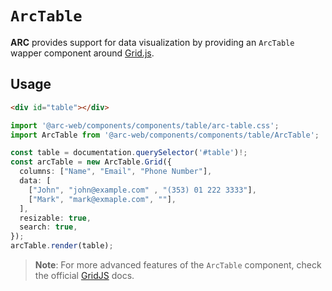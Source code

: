 
<Meta title="Components/ArcTable" />

# `ArcTable`

**ARC** provides support for data visualization by providing an `ArcTable` wapper component around [Grid.js](https://gridjs.io/).

## Usage
``` html
<div id="table"></div>
```

```ts
import '@arc-web/components/components/table/arc-table.css';
import ArcTable from '@arc-web/components/components/table/ArcTable';

const table = documentation.querySelector('#table')!;
const arcTable = new ArcTable.Grid({
  columns: ["Name", "Email", "Phone Number"],
  data: [
    ["John", "john@example.com" , "(353) 01 222 3333"],
    ["Mark", "mark@exmaple.com", ""],
  ],
  resizable: true,
  search: true,
});
arcTable.render(table);
```

> **Note**: For more advanced features of the `ArcTable` component, check the official [GridJS](https://gridjs.io/docs/) docs.
